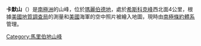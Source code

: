 {{Coord|86|6|S|131|11|W|source:GNIS|display=title}}

'''卡默山'''（{{lang-en|Mount Carmer}}）是[[南極洲|南極洲]]的山峰，位於[[瑪麗伯德地|瑪麗伯德地]]，處於[[希斯科克峰|希斯科克峰]]西北面4公里，根據[[美國地質調查局|美國地質調查局]]的測量和[[美國|美國]]海軍的空中照片被繪入地圖，現時由[[南極條約體系|南極條約體系]]管理。

{{DEFAULTSORT:Mount Carmer}}
[[Category:馬里伯地山峰|Category:馬里伯地山峰]]


{{MarieByrdLand-geo-stub}}
